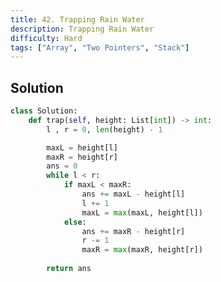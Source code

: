 ```yaml
---
title: 42. Trapping Rain Water
description: Trapping Rain Water
difficulty: Hard
tags: ["Array", "Two Pointers", "Stack"]
---
```


## Solution
```py
class Solution:
    def trap(self, height: List[int]) -> int:
        l , r = 0, len(height) - 1

        maxL = height[l]
        maxR = height[r]
        ans = 0
        while l < r:
            if maxL < maxR:
                ans += maxL - height[l]
                l += 1
                maxL = max(maxL, height[l])
            else:
                ans += maxR - height[r]
                r -= 1
                maxR = max(maxR, height[r])
        
        return ans
```
